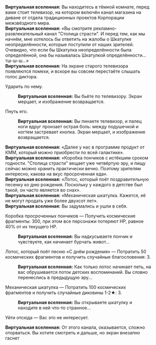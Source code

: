 {{Диалог Начало}}
:'''Виртуальная вселенная:''' Вы находитесь в тёмной комнате, перед вами стоит телевизор, на котором включён канал магазина на диване от отдела традиционных проектов Корпорации межзвёздного мира.
:'''Виртуальная вселенная:''' «Вы смотрите рекламно-развлекательный канал "Столица страсти". И перед тем, как мы начнём, мне хотелось бы ответить на жалобы о Шкатулке неопределённости, которые поступили от наших зрителей. Очевидно, что если бы Шкатулка неопределённости была определённой, она бы называлась Шкатулкой определённости... тш-ш-ш...»
:'''Виртуальная вселенная:''' На экране старого телевизора появляются помехи, и вскоре вы совсем перестаёте слышать голос диктора.
:{{Диалог|Стрелка}} Ударить по нему.
::'''Виртуальная вселенная:''' Вы бьёте по телевизору. Экран мерцает, и изображение возвращается.
:{{Диалог|Стрелка}} Пнуть его.
::'''Виртуальная вселенная:''' Вы пинаете телевизор, и палец ноги вдруг пронзает острая боль: между подушечкой и ногтем застревает кнопка. Экран мерцает, и изображение возвращается.
:'''Виртуальная вселенная:''' «Далее у нас в программе продукт от КММ, который можно приобрести по всей галактике».
:'''Виртуальная вселенная:''' «Коробка пончиков с истёкшим сроком годности. "Столица страсти" вещает уже четвёртую эру, и пищу сейчас можно хранить практически вечно. Поэтому зрителям интересно, какова на вкус просроченная еда».
:'''Виртуальная вселенная:''' «Лотос, который поёт поздравительную песенку ко дню рождения. Поскольку у каждого в детстве был такой, он часто является во снах».
:'''Виртуальная вселенная:''' «Механическая шкатулка. Кажется, её не могут продать уже более двухсот лет».
:'''Виртуальная вселенная:''' Вы задумались и ушли в себя.
:{{Диалог|Звезда}} Коробка просроченных пончиков &mdash; Получить космические фрагменты: 300, при этом все персонажи потеряют НР, равное 40% от их текущего НР.
::'''Виртуальная вселенная:''' Вы надкусываете пончик и чувствуете, как начинает бурчать живот...
:{{Диалог|Звезда}} Лотос, который поёт песню «С днём рождения» &mdash; Потратить 50 космических фрагментов и получить случайные благословения: 3.
::'''Виртуальная вселенная:''' Как только лотос начинает петь, на вас обрушивается поток детских воспоминаний. Вы словно перенеслись в предыдущую эру...
:{{Диалог|Звезда}} Механическая шкатулка &mdash; Потратить 100 космических фрагментов и получить случайные диковины 1-2★: 3.
::'''Виртуальная вселенная:''' Вы открываете шкатулку и находите в ней что-то странное...
:{{Диалог|Звезда}} Уйти отсюда &mdash; Вас это не интересует.
:'''Виртуальная вселенная:''' От этого канала, оказывается, сложно оторваться. Вы хотите смотреть и дальше, но экран внезапно гаснет
{{Диалог Конец}}